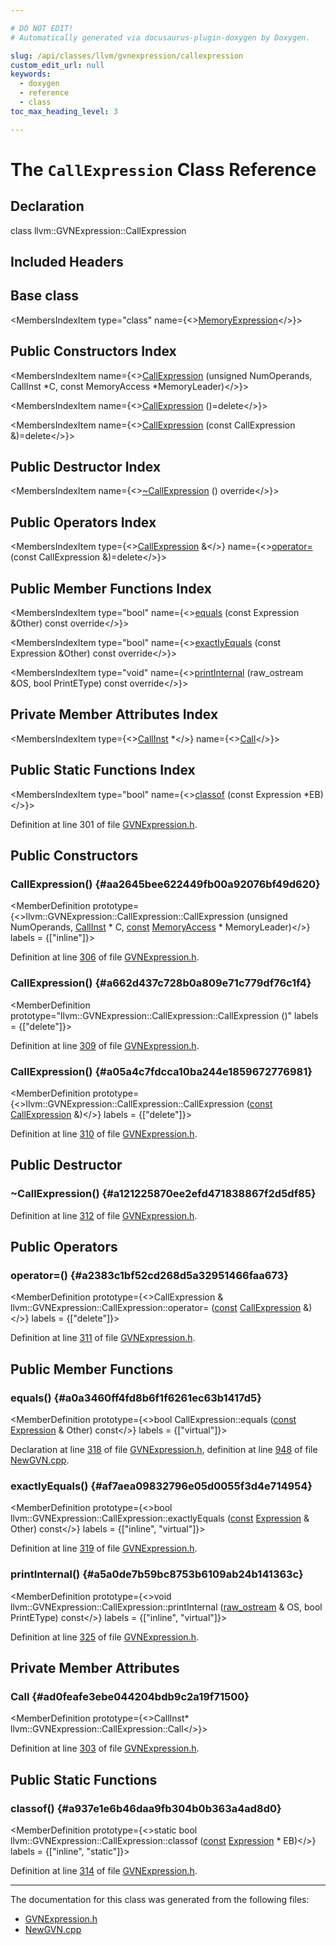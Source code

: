 ```yaml
---

# DO NOT EDIT!
# Automatically generated via docusaurus-plugin-doxygen by Doxygen.

slug: /api/classes/llvm/gvnexpression/callexpression
custom_edit_url: null
keywords:
  - doxygen
  - reference
  - class
toc_max_heading_level: 3

---
```





# The `CallExpression` Class Reference

<DoxygenPage pluginConfig={pluginConfig}>



## Declaration

<CodeBlock>class llvm::GVNExpression::CallExpression</CodeBlock>

## Included Headers

<IncludesList>
<IncludesListItem
  filePath="llvm/Transforms/Scalar/GVNExpression.h"
  permalink="/docs/api/files/include/include/llvm/include/llvm/transforms/include/llvm/transforms/scalar/gvnexpression-h"
  isLocal="true" />
</IncludesList>

## Base class

<MembersIndex>

<MembersIndexItem
  type="class"
  name={<><a href="/docs/api/classes/llvm/gvnexpression/memoryexpression">MemoryExpression</a></>}>
</MembersIndexItem>

</MembersIndex>

## Public Constructors Index

<MembersIndex>

<MembersIndexItem
  name={<><a href="#aa2645bee622449fb00a92076bf49d620">CallExpression</a> (unsigned NumOperands, CallInst &#42;C, const MemoryAccess &#42;MemoryLeader)</>}>
</MembersIndexItem>

<MembersIndexItem
  name={<><a href="#a662d437c728b0a809e71c779df76c1f4">CallExpression</a> ()=delete</>}>
</MembersIndexItem>

<MembersIndexItem
  name={<><a href="#a05a4c7fdcca10ba244e1859672776981">CallExpression</a> (const CallExpression &amp;)=delete</>}>
</MembersIndexItem>

</MembersIndex>

## Public Destructor Index

<MembersIndex>

<MembersIndexItem
  name={<><a href="#a121225870ee2efd471838867f2d5df85">~CallExpression</a> () override</>}>
</MembersIndexItem>

</MembersIndex>

## Public Operators Index

<MembersIndex>

<MembersIndexItem
  type={<><a href="/docs/api/classes/llvm/gvnexpression/callexpression">CallExpression</a> &amp;</>}
  name={<><a href="#a2383c1bf52cd268d5a32951466faa673">operator=</a> (const CallExpression &amp;)=delete</>}>
</MembersIndexItem>

</MembersIndex>

## Public Member Functions Index

<MembersIndex>

<MembersIndexItem
  type="bool"
  name={<><a href="#a0a3460ff4fd8b6f1f6261ec63b1417d5">equals</a> (const Expression &amp;Other) const override</>}>
</MembersIndexItem>

<MembersIndexItem
  type="bool"
  name={<><a href="#af7aea09832796e05d0055f3d4e714954">exactlyEquals</a> (const Expression &amp;Other) const override</>}>
</MembersIndexItem>

<MembersIndexItem
  type="void"
  name={<><a href="#a5a0de7b59bc8753b6109ab24b141363c">printInternal</a> (raw&#95;ostream &amp;OS, bool PrintEType) const override</>}>
</MembersIndexItem>

</MembersIndex>

## Private Member Attributes Index

<MembersIndex>

<MembersIndexItem
  type={<><a href="/docs/api/classes/llvm/callinst">CallInst</a> &#42;</>}
  name={<><a href="#ad0feafe3ebe044204bdb9c2a19f71500">Call</a></>}>
</MembersIndexItem>

</MembersIndex>

## Public Static Functions Index

<MembersIndex>

<MembersIndexItem
  type="bool"
  name={<><a href="#a937e1e6b46daa9fb304b0b363a4ad8d0">classof</a> (const Expression &#42;EB)</>}>
</MembersIndexItem>

</MembersIndex>


Definition at line 301 of file <a href="/docs/api/files/include/include/llvm/include/llvm/transforms/include/llvm/transforms/scalar/gvnexpression-h">GVNExpression.h</a>.

<SectionDefinition>

## Public Constructors

### CallExpression() {#aa2645bee622449fb00a92076bf49d620}

<MemberDefinition
  prototype={<>llvm::GVNExpression::CallExpression::CallExpression (unsigned NumOperands, <a href="/docs/api/classes/llvm/callinst">CallInst</a> &#42; C, <a href="/docs/api/files/lib/lib/target/lib/target/aarch64/aarch64promoteconstant-cpp/#a90f8350fecae261c25be85d38b451bff">const</a> <a href="/docs/api/classes/llvm/memoryaccess">MemoryAccess</a> &#42; MemoryLeader)</>}
  labels = {["inline"]}>

Definition at line <a href="/docs/api/files/include/include/llvm/include/llvm/transforms/include/llvm/transforms/scalar/gvnexpression-h/#l00306">306</a> of file <a href="/docs/api/files/include/include/llvm/include/llvm/transforms/include/llvm/transforms/scalar/gvnexpression-h">GVNExpression.h</a>.
</MemberDefinition>

### CallExpression() {#a662d437c728b0a809e71c779df76c1f4}

<MemberDefinition
  prototype="llvm::GVNExpression::CallExpression::CallExpression ()"
  labels = {["delete"]}>

Definition at line <a href="/docs/api/files/include/include/llvm/include/llvm/transforms/include/llvm/transforms/scalar/gvnexpression-h/#l00309">309</a> of file <a href="/docs/api/files/include/include/llvm/include/llvm/transforms/include/llvm/transforms/scalar/gvnexpression-h">GVNExpression.h</a>.
</MemberDefinition>

### CallExpression() {#a05a4c7fdcca10ba244e1859672776981}

<MemberDefinition
  prototype={<>llvm::GVNExpression::CallExpression::CallExpression (<a href="/docs/api/files/lib/lib/target/lib/target/aarch64/aarch64promoteconstant-cpp/#a90f8350fecae261c25be85d38b451bff">const</a> <a href="/docs/api/classes/llvm/gvnexpression/callexpression">CallExpression</a> &amp;)</>}
  labels = {["delete"]}>

Definition at line <a href="/docs/api/files/include/include/llvm/include/llvm/transforms/include/llvm/transforms/scalar/gvnexpression-h/#l00310">310</a> of file <a href="/docs/api/files/include/include/llvm/include/llvm/transforms/include/llvm/transforms/scalar/gvnexpression-h">GVNExpression.h</a>.
</MemberDefinition>

</SectionDefinition>

<SectionDefinition>

## Public Destructor

### ~CallExpression() {#a121225870ee2efd471838867f2d5df85}

<MemberDefinition
  prototype="llvm::GVNExpression::CallExpression::~CallExpression ()">

Definition at line <a href="/docs/api/files/include/include/llvm/include/llvm/transforms/include/llvm/transforms/scalar/gvnexpression-h/#l00312">312</a> of file <a href="/docs/api/files/include/include/llvm/include/llvm/transforms/include/llvm/transforms/scalar/gvnexpression-h">GVNExpression.h</a>.
</MemberDefinition>

</SectionDefinition>

<SectionDefinition>

## Public Operators

### operator=() {#a2383c1bf52cd268d5a32951466faa673}

<MemberDefinition
  prototype={<>CallExpression &amp; llvm::GVNExpression::CallExpression::operator= (<a href="/docs/api/files/lib/lib/target/lib/target/aarch64/aarch64promoteconstant-cpp/#a90f8350fecae261c25be85d38b451bff">const</a> <a href="/docs/api/classes/llvm/gvnexpression/callexpression">CallExpression</a> &amp;)</>}
  labels = {["delete"]}>

Definition at line <a href="/docs/api/files/include/include/llvm/include/llvm/transforms/include/llvm/transforms/scalar/gvnexpression-h/#l00311">311</a> of file <a href="/docs/api/files/include/include/llvm/include/llvm/transforms/include/llvm/transforms/scalar/gvnexpression-h">GVNExpression.h</a>.
</MemberDefinition>

</SectionDefinition>

<SectionDefinition>

## Public Member Functions

### equals() {#a0a3460ff4fd8b6f1f6261ec63b1417d5}

<MemberDefinition
  prototype={<>bool CallExpression::equals (<a href="/docs/api/files/lib/lib/target/lib/target/aarch64/aarch64promoteconstant-cpp/#a90f8350fecae261c25be85d38b451bff">const</a> <a href="/docs/api/classes/llvm/gvnexpression/expression">Expression</a> &amp; Other) const</>}
  labels = {["virtual"]}>

Declaration at line <a href="/docs/api/files/include/include/llvm/include/llvm/transforms/include/llvm/transforms/scalar/gvnexpression-h/#l00318">318</a> of file <a href="/docs/api/files/include/include/llvm/include/llvm/transforms/include/llvm/transforms/scalar/gvnexpression-h">GVNExpression.h</a>, definition at line <a href="/docs/api/files/lib/lib/transforms/lib/transforms/scalar/newgvn-cpp/#l00948">948</a> of file <a href="/docs/api/files/lib/lib/transforms/lib/transforms/scalar/newgvn-cpp">NewGVN.cpp</a>.
</MemberDefinition>

### exactlyEquals() {#af7aea09832796e05d0055f3d4e714954}

<MemberDefinition
  prototype={<>bool llvm::GVNExpression::CallExpression::exactlyEquals (<a href="/docs/api/files/lib/lib/target/lib/target/aarch64/aarch64promoteconstant-cpp/#a90f8350fecae261c25be85d38b451bff">const</a> <a href="/docs/api/classes/llvm/gvnexpression/expression">Expression</a> &amp; Other) const</>}
  labels = {["inline", "virtual"]}>

Definition at line <a href="/docs/api/files/include/include/llvm/include/llvm/transforms/include/llvm/transforms/scalar/gvnexpression-h/#l00319">319</a> of file <a href="/docs/api/files/include/include/llvm/include/llvm/transforms/include/llvm/transforms/scalar/gvnexpression-h">GVNExpression.h</a>.
</MemberDefinition>

### printInternal() {#a5a0de7b59bc8753b6109ab24b141363c}

<MemberDefinition
  prototype={<>void llvm::GVNExpression::CallExpression::printInternal (<a href="/docs/api/classes/llvm/raw-ostream">raw&#95;ostream</a> &amp; OS, bool PrintEType) const</>}
  labels = {["inline", "virtual"]}>

Definition at line <a href="/docs/api/files/include/include/llvm/include/llvm/transforms/include/llvm/transforms/scalar/gvnexpression-h/#l00325">325</a> of file <a href="/docs/api/files/include/include/llvm/include/llvm/transforms/include/llvm/transforms/scalar/gvnexpression-h">GVNExpression.h</a>.
</MemberDefinition>

</SectionDefinition>

<SectionDefinition>

## Private Member Attributes

### Call {#ad0feafe3ebe044204bdb9c2a19f71500}

<MemberDefinition
  prototype={<>CallInst&#42; llvm::GVNExpression::CallExpression::Call</>}>

Definition at line <a href="/docs/api/files/include/include/llvm/include/llvm/transforms/include/llvm/transforms/scalar/gvnexpression-h/#l00303">303</a> of file <a href="/docs/api/files/include/include/llvm/include/llvm/transforms/include/llvm/transforms/scalar/gvnexpression-h">GVNExpression.h</a>.
</MemberDefinition>

</SectionDefinition>

<SectionDefinition>

## Public Static Functions

### classof() {#a937e1e6b46daa9fb304b0b363a4ad8d0}

<MemberDefinition
  prototype={<>static bool llvm::GVNExpression::CallExpression::classof (<a href="/docs/api/files/lib/lib/target/lib/target/aarch64/aarch64promoteconstant-cpp/#a90f8350fecae261c25be85d38b451bff">const</a> <a href="/docs/api/classes/llvm/gvnexpression/expression">Expression</a> &#42; EB)</>}
  labels = {["inline", "static"]}>

Definition at line <a href="/docs/api/files/include/include/llvm/include/llvm/transforms/include/llvm/transforms/scalar/gvnexpression-h/#l00314">314</a> of file <a href="/docs/api/files/include/include/llvm/include/llvm/transforms/include/llvm/transforms/scalar/gvnexpression-h">GVNExpression.h</a>.
</MemberDefinition>

</SectionDefinition>

<hr/>

The documentation for this class was generated from the following files:

<ul>
<li><a href="/docs/api/files/include/include/llvm/include/llvm/transforms/include/llvm/transforms/scalar/gvnexpression-h">GVNExpression.h</a></li>
<li><a href="/docs/api/files/lib/lib/transforms/lib/transforms/scalar/newgvn-cpp">NewGVN.cpp</a></li>
</ul>

</DoxygenPage>
